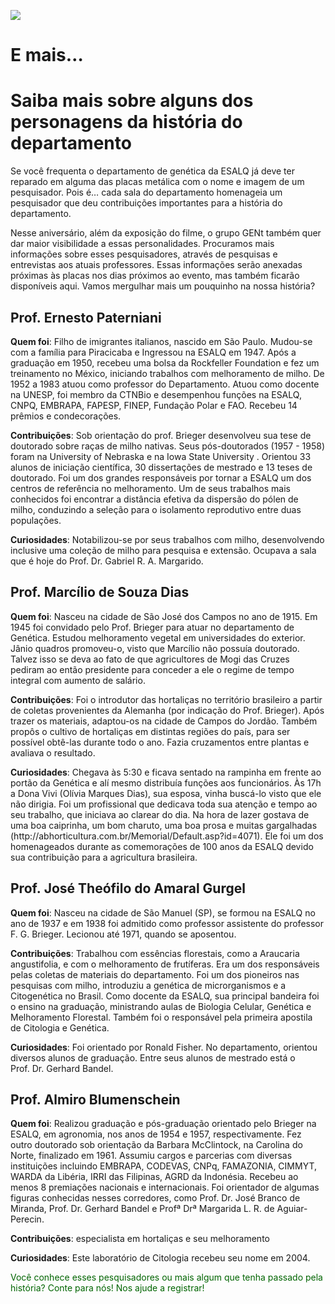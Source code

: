 ![](img/convite_niver.png)

# E mais...

# Saiba mais sobre alguns dos personagens da história do departamento

Se você frequenta o departamento de genética da ESALQ já deve ter reparado em alguma das placas metálica com o nome e imagem de um pesquisador. Pois é... cada sala do departamento homenageia um pesquisador que deu contribuições importantes para a história do departamento.

Nesse aniversário, além da exposição do filme, o grupo GENt também quer dar maior visibilidade a essas personalidades. Procuramos mais informações sobre esses pesquisadores, através de pesquisas e entrevistas aos atuais professores. Essas informações serão anexadas próximas às placas nos dias próximos ao evento, mas também ficarão disponíveis aqui. Vamos mergulhar mais um pouquinho na nossa história?



## Prof. Ernesto Paterniani

**Quem foi**: Filho de imigrantes italianos, nascido em São Paulo. Mudou-se com a família para Piracicaba e Ingressou na ESALQ em 1947. Após a graduação em 1950, recebeu uma bolsa da Rockfeller Foundation  e fez um treinamento no México, iniciando trabalhos com melhoramento de milho. De 1952 a 1983 atuou como professor do Departamento. Atuou como docente na UNESP,  foi membro da CTNBio e desempenhou funções na ESALQ, CNPQ, EMBRAPA, FAPESP, FINEP, Fundação Polar e FAO. Recebeu 14 prêmios e condecorações.

**Contribuições**: Sob orientação do prof. Brieger desenvolveu sua tese de doutorado sobre raças de milho nativas. Seus pós-doutorados (1957 - 1958) foram na University of Nebraska e na Iowa State University . Orientou 33 alunos de iniciação científica, 30 dissertações de mestrado e 13 teses de doutorado. Foi um dos grandes responsáveis por tornar a ESALQ um dos centros de referência no melhoramento. Um de seus trabalhos mais conhecidos foi encontrar a distância efetiva da dispersão do pólen de milho, conduzindo a seleção para o isolamento reprodutivo entre duas populações.

**Curiosidades**: Notabilizou-se por seus trabalhos com milho, desenvolvendo inclusive uma coleção de milho para pesquisa e extensão. Ocupava a sala que é hoje do Prof. Dr. Gabriel R. A. Margarido. 

## Prof. Marcílio de Souza Dias

**Quem foi**: Nasceu na cidade de São José dos Campos no ano de 1915. Em 1945 foi convidado pelo Prof. Brieger para atuar no departamento de Genética. Estudou melhoramento vegetal em universidades do exterior. Jânio quadros promoveu-o, visto que Marcílio não possuía doutorado. Talvez isso se deva ao fato de que agricultores de Mogi das Cruzes pediram ao então presidente para conceder a ele o regime de tempo integral com aumento de salário. 

**Contribuições**: Foi o introdutor das hortaliças no território brasileiro a partir de coletas provenientes da Alemanha (por indicação do Prof. Brieger). Após trazer os materiais, adaptou-os na cidade de Campos do Jordão. Também propôs o cultivo de hortaliças em distintas regiões do país, para ser possível obtê-las durante todo o ano. Fazia cruzamentos entre plantas e avaliava o resultado.

**Curiosidades**: Chegava às 5:30 e ficava sentado na rampinha em frente ao portão da Genética e alí mesmo distribuía funções aos funcionários. Às 17h a Dona Vivi (Olívia Marques Dias), sua esposa, vinha buscá-lo visto que ele não dirigia. Foi um profissional que dedicava toda sua atenção e tempo ao seu trabalho, que iniciava ao clarear do dia. Na hora de lazer gostava de uma boa caiprinha, um bom charuto, uma boa prosa e muitas gargalhadas (http://abhorticultura.com.br/Memorial/Default.asp?id=4071). Ele foi um dos homenageados durante as comemorações de 100 anos da ESALQ devido sua contribuição para a agricultura brasileira. 

## Prof. José Theófilo do Amaral Gurgel

**Quem foi**:  Nasceu na cidade de São Manuel (SP), se formou na ESALQ no ano de 1937 e em 1938 foi admitido como professor assistente do professor F. G. Brieger. Lecionou até 1971, quando se aposentou. 

**Contribuições**: Trabalhou com essências florestais, como a Araucaria angustifolia, e com o melhoramento de frutíferas. Era um dos responsáveis pelas coletas de materiais do departamento. Foi um dos pioneiros nas pesquisas com milho, introduziu a genética de microrganismos e a Citogenética no Brasil.  Como docente da ESALQ, sua principal bandeira foi o ensino na graduação, ministrando aulas de Biologia Celular, Genética e Melhoramento Florestal. Também foi o responsável pela primeira apostila de Citologia e Genética. 

**Curiosidades**: Foi orientado por Ronald Fisher. No departamento, orientou diversos alunos de graduação. Entre seus alunos de mestrado está o Prof. Dr. Gerhard Bandel.

## Prof. Almiro Blumenschein

**Quem foi**: Realizou graduação e pós-graduação orientado pelo Brieger na ESALQ, em agronomia, nos anos de 1954 e 1957, respectivamente. Fez outro doutorado sob orientação da Barbara McClintock, na Carolina do Norte, finalizado em 1961. Assumiu cargos e parcerias com diversas instituições incluindo EMBRAPA, CODEVAS, CNPq, FAMAZONIA, CIMMYT, WARDA da Libéria, IRRI das Filipinas, AGRD da Indonésia. Recebeu ao menos 8 premiações nacionais e internacionais. Foi orientador de algumas figuras conhecidas nesses corredores, como Prof. Dr. José Branco de Miranda,  Prof. Dr. Gerhard Bandel e  Profª Drª Margarida L. R. de Aguiar-Perecin.  

**Contribuições**: especialista em hortaliças e seu melhoramento 

**Curiosidades**: Este laboratório de Citologia recebeu seu nome em 2004.


<font color="darkgreen">Você conhece esses pesquisadores ou mais algum que tenha passado pela história? Conte para nós! Nos ajude a registrar!</font>


